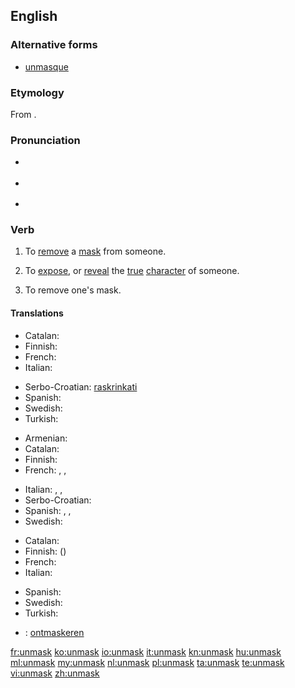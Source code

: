 {{was wotd|2010|November|9}}
==English==

===Alternative forms===
* [[unmasque]] {{qualifier|archaic}}

===Etymology===
From {{prefix|un|mask}}.

===Pronunciation===
* {{a|UK}} {{IPA|/ʌnˈmæsk/|/ʌnˈmɑːsk/}}
* {{a|US}} {{IPA|/ʌnˈmæsk/}}
* {{rhymes|æsk|lang=en}}

===Verb===
{{en-verb}}

# {{context|transitive|lang=en}} To [[remove]] a [[mask]] from someone.
# {{context|transitive|lang=en}} To [[expose]], or [[reveal]] the [[true]] [[character]] of someone.
# {{context|intransitive|lang=en}} To remove one's mask.

====Translations====
{{trans-top|to remove a mask from someone}}
* Catalan: {{t+|ca|desemmarcar}}
* Finnish: {{t+|fi|paljastaa}}
* French: {{t+|fr|démasquer}}
* Italian: {{t-|it|smascherare}}
{{trans-mid}}
* Serbo-Croatian: [[raskrinkati]]
* Spanish: {{t-|es|desenmascarar}}
* Swedish: {{t-|sv|avmaskera}}
* Turkish: {{t-|tr|Birisinin maskesini düşürmek}}
{{trans-bottom}}

{{trans-top|to expose the true character of someone}}
* Armenian: {{t-|hy|դիմակազերծել|tr=dimakazerçel|sc=Armn}}
* Catalan: {{t+|ca|desemmarcar}}
* Finnish: {{t+|fi|paljastaa}}
* French: {{t+|fr|révéler}}, {{t+|fr|dévoiler}}, {{t+|fr|démasquer}}
{{trans-mid}}
* Italian: {{t-|it|smascherare}}, {{t-|it|palesare}}, {{t+|it|scoprire}}
* Serbo-Croatian: {{t-|sh|raskrinkati|sc=Latn}}
* Spanish: {{t+|es|descubrir}}, {{t-|es|revelar}}, {{t+|es|demostrar}}
* Swedish: {{t-|sv|avmaskera}}
{{trans-bottom}}

{{trans-top|to remove one's mask}}
* Catalan: {{t-|ca|desemmarcar-se}}
* Finnish: {{t+|fi|paljastaa}} ({{t-|fi|kasvonsa}})
* French: {{t+|fr|démasquer|alt=se démasquer}}
* Italian: {{t-|it|smascherarsi}}
{{trans-mid}}
* Spanish: {{t-|es|desenmascararse}}
* Swedish: {{t-|sv|ta av sin mask}}
* Turkish: {{t-|tr|Birisinin maskesini düşürmek}}
{{trans-bottom}}

{{checktrans-top}}
* {{ttbc|nl}}: [[ontmaskeren]]
{{trans-bottom}}

[[fr:unmask]]
[[ko:unmask]]
[[io:unmask]]
[[it:unmask]]
[[kn:unmask]]
[[hu:unmask]]
[[ml:unmask]]
[[my:unmask]]
[[nl:unmask]]
[[pl:unmask]]
[[ta:unmask]]
[[te:unmask]]
[[vi:unmask]]
[[zh:unmask]]